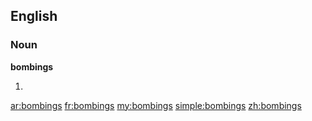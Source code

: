 ==English==
===Noun===
'''bombings'''
# {{plural of|[[bombing]]}}

[[ar:bombings]]
[[fr:bombings]]
[[my:bombings]]
[[simple:bombings]]
[[zh:bombings]]